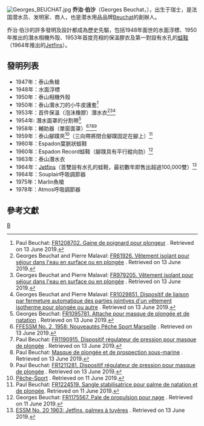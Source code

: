 [[File:Georges_BEUCHAT.jpg|thumb]]
'''乔治·伯沙'''（Georges Beuchat，{{bd|1910年||1992年||}}），出生于瑞士，是法国潜水员、发明家、商人，也是潜水用品品牌[[Beuchat|Beuchat]]的創辦人。

乔治·伯沙的許多發明及設計都成為歷史先驅，包括1948年面世的水面浮標、1950年推出的潛水相機外殻、1953年首度亮相的保溫膠衣及第一對設有水孔的[[蛙鞋|蛙鞋]]（1964年推出的[[Jetfins|Jetfins]]）。

==發明列表==
* 1947年：泰山魚槍
* 1948年：水面浮標
* 1950年：泰山相機外殼
* 1950年：泰山潛水刀的小牛皮護套<ref>Paul Beuchat: [https://worldwide.espacenet.com/publicationDetails/originalDocument?CC=FR&NR=1208702A&KC=A&FT=D&ND=3&date=19600225&DB=&locale=en_EP# FR1208702. Gaine de poignard pour plongeur] {{Wayback|url=https://worldwide.espacenet.com/publicationDetails/originalDocument?CC=FR&NR=1208702A&KC=A&FT=D&ND=3&date=19600225&DB=&locale=en_EP |date=20200610155934 }}. Retrieved on 13 June 2019.</ref>
* 1953年：首件保溫（泡沬橡膠）潛水衣<ref>Georges Beuchat and Pierre Malaval: [https://worldwide.espacenet.com/publicationDetails/originalDocument?CC=FR&NR=61926E&KC=E&FT=D&ND=3&date=19550531&DB=&locale=en_EP# FR61926. Vêtement isolant pour séjour dans l'eau en surface ou en plongée] {{Wayback|url=https://worldwide.espacenet.com/publicationDetails/originalDocument?CC=FR&NR=61926E&KC=E&FT=D&ND=3&date=19550531&DB=&locale=en_EP |date=20200818063305 }}. Retrieved on 13 June 2019.</ref><ref>Georges Beuchat and Pierre Malaval: [https://worldwide.espacenet.com/publicationDetails/originalDocument?CC=FR&NR=979205A&KC=A&FT=D&ND=3&date=19510424&DB=&locale=en_EP# FR979205. Vêtement isolant pour séjour dans l'eau en surface ou en plongée] {{Wayback|url=https://worldwide.espacenet.com/publicationDetails/originalDocument?CC=FR&NR=979205A&KC=A&FT=D&ND=3&date=19510424&DB=&locale=en_EP |date=20200818063257 }}. Retrieved on 13 June 2019.</ref><ref>Georges Beuchat and Pierre Malaval: [https://worldwide.espacenet.com/publicationDetails/originalDocument?CC=FR&NR=1029851A&KC=A&FT=D&ND=3&date=19530608&DB=&locale=en_EP# FR1029851. Dispositif de liaison par fermeture automatique des parties jointives d'un vêtement isotherme pour plongée ou autre] {{Wayback|url=https://worldwide.espacenet.com/publicationDetails/originalDocument?CC=FR&NR=1029851A&KC=A&FT=D&ND=3&date=19530608&DB=&locale=en_EP |date=20200610155934 }}. Retrieved on 13 June 2019.</ref>
* 1954年: 潛水面罩的分割帶<ref>Georges Beuchat: [https://worldwide.espacenet.com/publicationDetails/originalDocument?CC=FR&NR=1095781A&KC=A&FT=D&ND=3&date=19550606&DB=&locale=en_EP# FR1095781. Attache pour masque de plongée et de natation] {{Wayback|url=https://worldwide.espacenet.com/publicationDetails/originalDocument?CC=FR&NR=1095781A&KC=A&FT=D&ND=3&date=19550606&DB=&locale=en_EP |date=20200610155935 }}. Retrieved on 13 June 2019.</ref> 
* 1958年：輔助器（單窗面罩）<ref>[http://museedumas.fr/li/SCANS/DOCS/SOCIETES/PECHE-SPORT%20MARSEILLE%20-%20PUB%20MATERIELS%20ESPADON%20TARZAN%20-%20ESSM%20N%C2%B0%202%201958.pdf FFESSM No. 2, 1958: Nouveautés Pêche Sport Marseille] {{Wayback|url=http://museedumas.fr/li/SCANS/DOCS/SOCIETES/PECHE-SPORT%20MARSEILLE%20-%20PUB%20MATERIELS%20ESPADON%20TARZAN%20-%20ESSM%20N%C2%B0%202%201958.pdf |date=20200610155933 }}. Retrieved on 13 June 2019.</ref><ref>Paul Beuchat: [https://worldwide.espacenet.com/publicationDetails/originalDocument?CC=FR&NR=1190915A&KC=A&FT=D&ND=3&date=19591015&DB=&locale=en_EP# FR1190915. Dispositif régulateur de pression pour masque de plongée] {{Wayback|url=https://worldwide.espacenet.com/publicationDetails/originalDocument?CC=FR&NR=1190915A&KC=A&FT=D&ND=3&date=19591015&DB=&locale=en_EP |date=20200610155935 }}. Retrieved on 13 June 2019.</ref><ref>Paul Beuchat: [https://worldwide.espacenet.com/publicationDetails/originalDocument?CC=FR&NR=1195836A&KC=A&FT=D&ND=3&date=19591119&DB=&locale=en_EP# Masque de plongée et de prospection sous-marine] {{Wayback|url=https://worldwide.espacenet.com/publicationDetails/originalDocument?CC=FR&NR=1195836A&KC=A&FT=D&ND=3&date=19591119&DB=&locale=en_EP |date=20200610155935 }}. Retrieved on 13 June 2019.</ref><ref>Paul Beuchat: [https://worldwide.espacenet.com/publicationDetails/biblio?II=0&ND=3&adjacent=true&locale=en_EP&FT=D&date=19600315&CC=FR&NR=1211281A&KC=A# FR1211281. Dispositif régulateur de pression pour masque de plongée] {{Wayback|url=https://worldwide.espacenet.com/publicationDetails/biblio?II=0&ND=3&adjacent=true&locale=en_EP&FT=D&date=19600315&CC=FR&NR=1211281A&KC=A |date=20200818063259 }}. Retrieved on 13 June 2019.</ref>
* 1959年：泰山腳蹼夾<ref>[http://museedumas.fr/li/SCANS/DOCS/SOCIETES/PECHE-SPORT%20MARSEILLE%20-%20PUB%20MATERIELS%20-%20ESSM%20N%C2%B0%205%201959.pdf Pêche-Sport] {{Wayback|url=http://museedumas.fr/li/SCANS/DOCS/SOCIETES/PECHE-SPORT%20MARSEILLE%20-%20PUB%20MATERIELS%20-%20ESSM%20N%C2%B0%205%201959.pdf |date=20200610155933 }}. Retrieved on 11 June 2019.</ref>（三向帶將閉合腳蹼固定在腳上）<ref>Paul Beuchat: [https://worldwide.espacenet.com/publicationDetails/originalDocument?CC=FR&NR=1224519A&KC=A&FT=D&ND=4&date=19600624&DB=&locale=en_EP# FR1224519. Sangle stabilisatrice pour palme de natation et de plongée]. Retrieved on 11 June 2019.</ref>
* 1960年：Espadon葉脈狀蛙鞋
* 1960年：Espadon Record蛙鞋（腳蹼具有平行縱向肋）<ref>Georges Beuchat: [https://worldwide.espacenet.com/publicationDetails/originalDocument?CC=FR&NR=1175567A&KC=A&FT=D&ND=3&date=19590327&DB=&locale=en_EP# FR1175567. Pale de propulsion pour nage] {{Wayback|url=https://worldwide.espacenet.com/publicationDetails/originalDocument?CC=FR&NR=1175567A&KC=A&FT=D&ND=3&date=19590327&DB=&locale=en_EP |date=20200610155936 }}. Retrieved on 11 June 2019.</ref>
* 1963年：泰山潛水衣
* 1964年：[[Jetfins|Jetfins]]（首雙設有水孔的蛙鞋，最初數年即售出超過100,000雙）<ref>[http://museedumas.fr/li/SCANS/DOCS/MATERIELS%20&%20EQUIPEMENTS%20DE%20PLONGEE/PALMES/BEUCHAT%20PALMES%20JETFIN%20-%20ESSM%20N%C2%B020%201963.pdf ESSM No. 20 1963: Jetfins, palmes à tuyères] {{Wayback|url=http://museedumas.fr/li/SCANS/DOCS/MATERIELS%20%26%20EQUIPEMENTS%20DE%20PLONGEE/PALMES/BEUCHAT%20PALMES%20JETFIN%20-%20ESSM%20N%C2%B020%201963.pdf |date=20200610160227 }}. Retrieved on 13 June 2019.</ref>
* 1964年：Souplair呼吸調節器
* 1975年：Marlin魚槍
* 1978年：Atmos呼吸調節器

==參考文獻==
{{reflist}}

{{Commons|Beuchat International}}
{{DEFAULTSORT:Beuchat}}
[[Category:法国发明家|B]]
